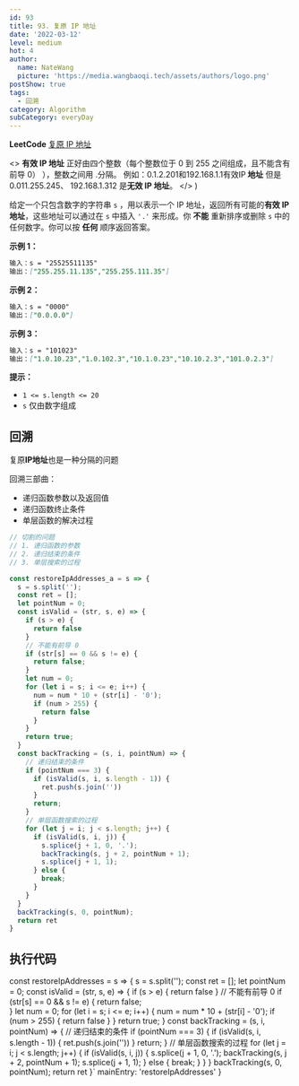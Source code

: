 ```yaml
---
id: 93
title: 93. 复原 IP 地址
date: '2022-03-12'
level: medium
hot: 4
author:
  name: NateWang
  picture: 'https://media.wangbaoqi.tech/assets/authors/logo.png'
postShow: true
tags:
  - 回溯
category: Algorithm
subCategory: everyDay
---
```


<Strong>LeetCode</Strong> [复原 IP 地址](https://leetcode-cn.com/problems/restore-ip-addresses/description/)


  <>
    <Para>
      <Strong>有效 IP 地址</Strong>
      正好由四个整数（每个整数位于 <InlineCode>0</InlineCode> 到 <InlineCode>255</InlineCode> 之间组成，且不能含有前导 <InlineCode>0</InlineCode>）  ），整数之间用 <InlineCode>.</InlineCode>分隔。
    </Para>
    <Para>
      例如：<InlineCode>0.1.2.201</InlineCode>和<InlineCode>192.168.1.1</InlineCode>有效IP<Strong>  地址</Strong>
      但是 <InlineCode>0.011.255.245</InlineCode>、 <InlineCode>192.168.1.312</InlineCode> 是<Strong>无效 IP 地址</Strong>。
    </Para>
  </>
)

<SideNote type='info' title='题目描述' children={cBox}/>

给定一个只包含数字的字符串 `s` ，用以表示一个 IP 地址，返回所有可能的**有效 IP 地址**，这些地址可以通过在 `s` 中插入 `'.'` 来形成。你 **不能** 重新排序或删除 `s` 中的任何数字。你可以按 **任何** 顺序返回答案。


**示例 1：**

```md
输入：s = "25525511135"
输出：["255.255.11.135","255.255.111.35"]
```

**示例 2：**

```md
输入：s = "0000"
输出：["0.0.0.0"]
```

**示例 3：**

```md
输入：s = "101023"
输出：["1.0.10.23","1.0.102.3","10.1.0.23","10.10.2.3","101.0.2.3"]
```

 

**提示：**

- `1 <= s.length <= 20`
- `s` 仅由数字组成


## 回溯


复原**IP地址**也是一种分隔的问题

回溯三部曲：

- 递归函数参数以及返回值
- 递归函数终止条件
- 单层函数的解决过程



```js
// 切割的问题
// 1. 递归函数的参数
// 2. 递归结束的条件
// 3. 单层搜索的过程

const restoreIpAddresses_a = s => {
  s = s.split('');
  const ret = [];
  let pointNum = 0;
  const isValid = (str, s, e) => {
    if (s > e) {
      return false
    }
    // 不能有前导 0 
    if (str[s] == 0 && s != e) {
      return false;      
    }
    let num = 0;
    for (let i = s; i <= e; i++) {
      num = num * 10 + (str[i] - '0');
      if (num > 255) {
        return false
      }
    }
    return true;
  }
  const backTracking = (s, i, pointNum) => {
    // 递归结束的条件
    if (pointNum === 3) {
      if (isValid(s, i, s.length - 1)) {
        ret.push(s.join(''))
      }
      return;
    }
    // 单层函数搜索的过程
    for (let j = i; j < s.length; j++) {
      if (isValid(s, i, j)) {
        s.splice(j + 1, 0, '.');
        backTracking(s, j + 2, pointNum + 1);
        s.splice(j + 1, 1);
      } else {
        break;
      }
    }
  }
  backTracking(s, 0, pointNum);
  return ret
}
```

## 执行代码

const restoreIpAddresses = s => {
  s = s.split('');
  const ret = [];
  let pointNum = 0;
  const isValid = (str, s, e) => {
    if (s > e) {
      return false
    }
    // 不能有前导 0 
    if (str[s] == 0 && s != e) {
      return false;      
    }
    let num = 0;
    for (let i = s; i <= e; i++) {
      num = num * 10 + (str[i] - '0');
      if (num > 255) {
        return false
      }
    }
    return true;
  }
  const backTracking = (s, i, pointNum) => {
    // 递归结束的条件
    if (pointNum === 3) {
      if (isValid(s, i, s.length - 1)) {
        ret.push(s.join(''))
      }
      return;
    }
    // 单层函数搜索的过程
    for (let j = i; j < s.length; j++) {
      if (isValid(s, i, j)) {
        s.splice(j + 1, 0, '.');
        backTracking(s, j + 2, pointNum + 1);
        s.splice(j + 1, 1);
      } else {
        break;
      }
    }
  }
  backTracking(s, 0, pointNum);
  return ret
}`
  mainEntry: 'restoreIpAddresses'
}

<PlayGround js={js} mode='algo' options={options}/> 
